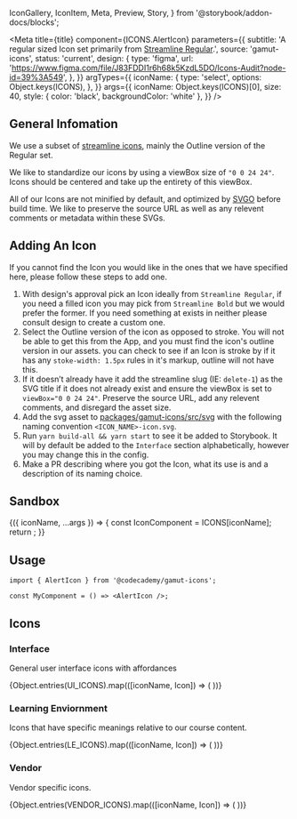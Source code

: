   IconGallery,
  IconItem,
  Meta,
  Preview,
  Story,
} from '@storybook/addon-docs/blocks';



<Meta
  title={title}
  component={ICONS.AlertIcon}
  parameters={{
    subtitle:
      'A regular sized Icon set primarily from [Streamline Regular](https://app.streamlinehq.com/streamline-regular).',
    source: 'gamut-icons',
    status: 'current',
    design: {
      type: 'figma',
      url:
        'https://www.figma.com/file/J83FDDI1r6h68k5KzdL5DO/Icons-Audit?node-id=39%3A549',
    },
  }}
  argTypes={{
    iconName: {
      type: 'select',
      options: Object.keys(ICONS),
    },
  }}
  args={{
    iconName: Object.keys(ICONS)[0],
    size: 40,
    style: { color: 'black', backgroundColor: 'white' },
  }}
/>

## General Infomation

We use a subset of [streamline icons](https://app.streamlineicons.com/streamline-regular), mainly the Outline version of the Regular set.

We like to standardize our icons by using a viewBox size of `"0 0 24 24"`. Icons should be centered and take up the entirety of this viewBox.

All of our Icons are not minified by default, and optimized by [SVGO](https://github.com/svg/svgo) before build time. We like to preserve the source URL as well as any relevent comments or metadata within these SVGs.

## Adding An Icon

If you cannot find the Icon you would like in the ones that we have specified here, please follow these steps to add one.

1. With design's approval pick an Icon ideally from `Streamline Regular`, if you need a filled icon you may pick from `Streamline Bold` but we would prefer the former.
   If you need something at exists in neither please consult design to create a custom one.
2. Select the Outline version of the icon as opposed to stroke. You will not be able to get this from the App, and you must find the icon's outline version in our assets.
   you can check to see if an Icon is stroke by if it has any `stoke-width: 1.5px` rules in it's markup, outline will not have this.
3. If it doesn’t already have it add the streamline slug (IE: `delete-1`) as the SVG title if it does not already exist and ensure the viewBox is set to `viewBox="0 0 24 24"`. Preserve the source URL, add any relevent comments, and disregard the asset size.
4. Add the svg asset to [packages/gamut-icons/src/svg](https://github.com/Codecademy/gamut/tree/main/packages/gamut-icons) with the following naming convention `<ICON_NAME>-icon.svg`.
5. Run `yarn build-all && yarn start` to see it be added to Storybook. It will by default be added to the `Interface` section alphabetically, however you may change this in the config.
6. Make a PR describing where you got the Icon, what its use is and a description of its naming choice.

## Sandbox

<Preview>
  <Story name="Editable Icon">
    {({ iconName, ...args }) => {
      const IconComponent = ICONS[iconName];
      return <IconComponent {...args} />;
    }}
  </Story>
</Preview>

<PropsTable of={ICONS.AlertIcon} />

## Usage

```tsx
import { AlertIcon } from '@codecademy/gamut-icons';

const MyComponent = () => <AlertIcon />;
```

## Icons

### Interface

General user interface icons with affordances

<IconGallery>
  {Object.entries(UI_ICONS).map(([iconName, Icon]) => (
    <IconItem key={iconName} name={iconName}>
      <Icon size={64} color={selectableColors.black} />
    </IconItem>
  ))}
</IconGallery>

### Learning Enviornment

Icons that have specific meanings relative to our course content.

<IconGallery>
  {Object.entries(LE_ICONS).map(([iconName, Icon]) => (
    <IconItem key={iconName} name={iconName}>
      <Icon size={64} color={selectableColors.black} />
    </IconItem>
  ))}
</IconGallery>

### Vendor

Vendor specific icons.

<IconGallery>
  {Object.entries(VENDOR_ICONS).map(([iconName, Icon]) => (
    <IconItem key={iconName} name={iconName}>
      <Icon size={64} color={selectableColors.black} />
    </IconItem>
  ))}
</IconGallery>
